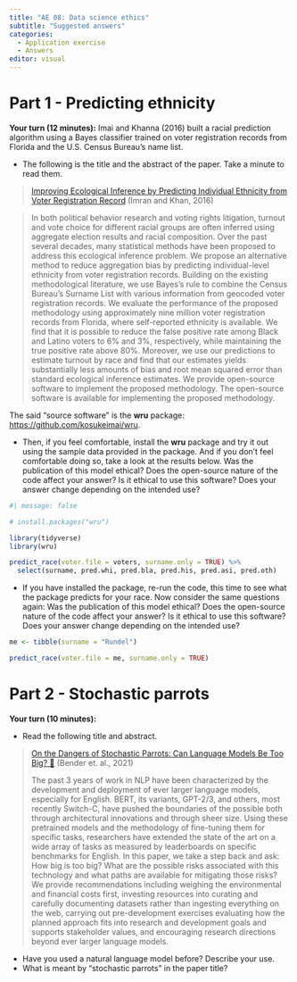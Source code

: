 ```yaml
---
title: "AE 08: Data science ethics"
subtitle: "Suggested answers"
categories: 
  - Application exercise
  - Answers
editor: visual
---
```


# Part 1 - Predicting ethnicity

**Your turn (12 minutes):** Imai and Khanna (2016) built a racial prediction algorithm using a Bayes classifier trained on voter registration records from Florida and the U.S.
Census Bureau's name list.

-   The following is the title and the abstract of the paper. Take a minute to read them.

> [Improving Ecological Inference by Predicting Individual Ethnicity from Voter Registration Record](https://imai.fas.harvard.edu/research/race.html) (Imran and Khan, 2016)

> In both political behavior research and voting rights litigation, turnout and vote choice for different racial groups are often inferred using aggregate election results and racial composition.
> Over the past several decades, many statistical methods have been proposed to address this ecological inference problem.
> We propose an alternative method to reduce aggregation bias by predicting individual-level ethnicity from voter registration records.
> Building on the existing methodological literature, we use Bayes's rule to combine the Census Bureau's Surname List with various information from geocoded voter registration records.
> We evaluate the performance of the proposed methodology using approximately nine million voter registration records from Florida, where self-reported ethnicity is available.
> We find that it is possible to reduce the false positive rate among Black and Latino voters to 6% and 3%, respectively, while maintaining the true positive rate above 80%.
> Moreover, we use our predictions to estimate turnout by race and find that our estimates yields substantially less amounts of bias and root mean squared error than standard ecological inference estimates.
> We provide open-source software to implement the proposed methodology.
> The open-source software is available for implementing the proposed methodology.

The said "source software" is the **wru** package: <https://github.com/kosukeimai/wru>.

-   Then, if you feel comfortable, install the **wru** package and try it out using the sample data provided in the package. And if you don't feel comfortable doing so, take a look at the results below. Was the publication of this model ethical? Does the open-source nature of the code affect your answer? Is it ethical to use this software? Does your answer change depending on the intended use?

```r
#| message: false

# install.packages("wru")

library(tidyverse)
library(wru)

predict_race(voter.file = voters, surname.only = TRUE) %>% 
  select(surname, pred.whi, pred.bla, pred.his, pred.asi, pred.oth)
```

-   If you have installed the package, re-run the code, this time to see what the package predicts for your race. Now consider the same questions again: Was the publication of this model ethical? Does the open-source nature of the code affect your answer? Is it ethical to use this software? Does your answer change depending on the intended use?

```r
me <- tibble(surname = "Rundel")

predict_race(voter.file = me, surname.only = TRUE)
```

# Part 2 - Stochastic parrots

**Your turn (10 minutes):**

-   Read the following title and abstract.

> [On the Dangers of Stochastic Parrots: Can Language Models Be Too Big? 🦜](https://s10251.pcdn.co/pdf/2021-bender-parrots.pdf) (Bender et. al., 2021)
>
> The past 3 years of work in NLP have been characterized by the development and deployment of ever larger language models, especially for English.
> BERT, its variants, GPT-2/3, and others, most recently Switch-C, have pushed the boundaries of the possible both through architectural innovations and through sheer size.
> Using these pretrained models and the methodology of fine-tuning them for specific tasks, researchers have extended the state of the art on a wide array of tasks as measured by leaderboards on specific benchmarks for English.
> In this paper, we take a step back and ask: How big is too big?
> What are the possible risks associated with this technology and what paths are available for mitigating those risks?
> We provide recommendations including weighing the environmental and financial costs first, investing resources into curating and carefully documenting datasets rather than ingesting everything on the web, carrying out pre-development exercises evaluating how the planned approach fits into research and development goals and supports stakeholder values, and encouraging research directions beyond ever larger language models.

-   Have you used a natural language model before? Describe your use.
-   What is meant by "stochastic parrots" in the paper title?
